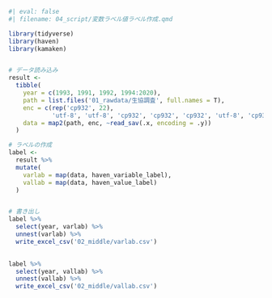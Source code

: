 
```r
#| eval: false
#| filename: 04_script/変数ラベル値ラベル作成.qmd

library(tidyverse)
library(haven)
library(kamaken)


# データ読み込み
result <- 
  tibble(
    year = c(1993, 1991, 1992, 1994:2020),
    path = list.files('01_rawdata/生協調査', full.names = T),
    enc = c(rep('cp932', 22), 
            'utf-8', 'utf-8', 'cp932', 'cp932', 'cp932', 'utf-8', 'cp932', 'cp932'),
    data = map2(path, enc, ~read_sav(.x, encoding = .y))
  )

# ラベルの作成
label <- 
  result %>% 
  mutate(
    varlab = map(data, haven_variable_label),
    vallab = map(data, haven_value_label)
  )


# 書き出し
label %>% 
  select(year, varlab) %>% 
  unnest(varlab) %>% 
  write_excel_csv('02_middle/varlab.csv')
  

label %>% 
  select(year, vallab) %>% 
  unnest(vallab) %>% 
  write_excel_csv('02_middle/vallab.csv')

```

